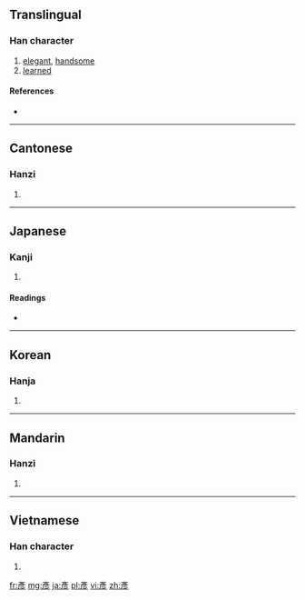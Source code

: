 {{also|彦}}
==Translingual==

===Han character===
{{Han char|rn=59|rad=彡|as=06|sn=9|four=0022<sub>2</sub>|canj=卜竹竹竹竹 (YHHHH)}}

# [[elegant]], [[handsome]]
# [[learned]]

====References====
* {{Han ref|kx=0363.130|dkj=09980|dj=0682.100|hdz=20854.091|uh=5F65|ud=24421|bh=ABDB|bd=43995}}

----

==Cantonese==

===Hanzi===
{{yue-hanzi|jyut=|y=yin6|sim=彦}}

# {{defn|Cantonese|sort=彡06}}

----

==Japanese==

===Kanji===
{{ja-kanji|grade=|rs=彡06}}

# {{defn|Japanese|sort=彡06}}

====Readings====
* {{ja-readings|on=[[げん]] (gen)|kun=[[ひこ]] (hiko)}}

----

==Korean==

===Hanja===
{{ko-hanja|hangeul=언|eumhun=|rv=eon|mr=ŏn|y=en}}

# {{defn|Korean|sort=彡06}}

----

==Mandarin==

===Hanzi===
{{cmn-hanzi|sim=彦|pin=[[yàn]] ([[yan4]])|wg=yen<sup>4</sup>}}

# {{defn|Mandarin|sort=彡06}}

----

==Vietnamese==

===Han character===
{{vi-hantu|[[ngạn]]|rs=彡06}}

# {{defn|Vietnamese|sort=彡06}}

[[fr:彥]]
[[mg:彥]]
[[ja:彥]]
[[pl:彥]]
[[vi:彥]]
[[zh:彥]]